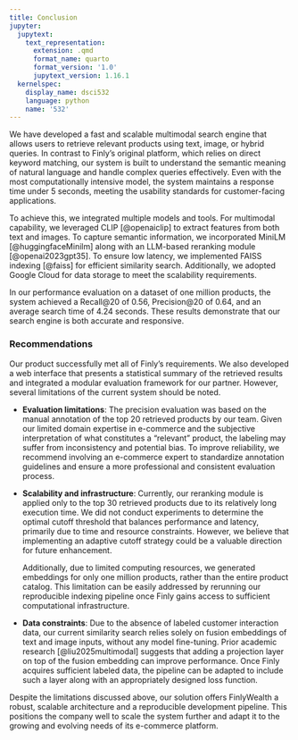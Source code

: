```yaml
---
title: Conclusion
jupyter:
  jupytext:
    text_representation:
      extension: .qmd
      format_name: quarto
      format_version: '1.0'
      jupytext_version: 1.16.1
  kernelspec:
    display_name: dsci532
    language: python
    name: '532'
---
```



We have developed a fast and scalable multimodal search engine that allows users to retrieve relevant products using text, image, or hybrid queries. In contrast to Finly’s original platform, which relies on direct keyword matching, our system is built to understand the semantic meaning of natural language and handle complex queries effectively. Even with the most computationally intensive model, the system maintains a response time under 5 seconds, meeting the usability standards for customer-facing applications.

To achieve this, we integrated multiple models and tools. For multimodal capability, we leveraged CLIP [@openaiclip] to extract features from both text and images. To capture semantic information, we incorporated MiniLM [@huggingfaceMinilm] along with an LLM-based reranking module [@openai2023gpt35]. To ensure low latency, we implemented FAISS indexing [@faiss] for efficient similarity search. Additionally, we adopted Google Cloud for data storage to meet the scalability requirements.

In our performance evaluation on a dataset of one million products, the system achieved a Recall@20 of 0.56, Precision@20 of 0.64, and an average search time of 4.24 seconds. These results demonstrate that our search engine is both accurate and responsive.

### Recommendations

Our product successfully met all of Finly’s requirements. We also developed a web interface that presents a statistical summary of the retrieved results and integrated a modular evaluation framework for our partner. However, several limitations of the current system should be noted.

- **Evaluation limitations**: The precision evaluation was based on the manual annotation of the top 20 retrieved products by our team. Given our limited domain expertise in e-commerce and the subjective interpretation of what constitutes a "relevant" product, the labeling may suffer from inconsistency and potential bias. To improve reliability, we recommend involving an e-commerce expert to standardize annotation guidelines and ensure a more professional and consistent evaluation process.

- **Scalability and infrastructure**: Currently, our reranking module is applied only to the top 30 retrieved products due to its relatively long execution time. We did not conduct experiments to determine the optimal cutoff threshold that balances performance and latency, primarily due to time and resource constraints. However, we believe that implementing an adaptive cutoff strategy could be a valuable direction for future enhancement.

    Additionally, due to limited computing resources, we generated embeddings for only one million products, rather than the entire product catalog. This limitation can be easily addressed by rerunning our reproducible indexing pipeline once Finly gains access to sufficient computational infrastructure.

- **Data constraints**: Due to the absence of labeled customer interaction data, our current similarity search relies solely on fusion embeddings of text and image inputs, without any model fine-tuning. Prior academic research [@liu2025multimodal] suggests that adding a projection layer on top of the fusion embedding can improve performance. Once Finly acquires sufficient labeled data, the pipeline can be adapted to include such a layer along with an appropriately designed loss function.

Despite the limitations discussed above, our solution offers FinlyWealth a robust, scalable architecture and a reproducible development pipeline. This positions the company well to scale the system further and adapt it to the growing and evolving needs of its e-commerce platform.



